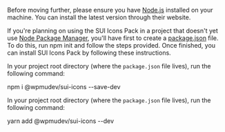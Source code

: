 
<Section contained={ true } style={{ paddingTop: 0 }}>
	<p>Before moving further, please ensure you have <a href="https://nodejs.org/en/" target="_blank" rel="nofollow">Node.js</a> installed on your machine. You can install the latest version through their website.</p>
	<p>If you're planning on using the SUI Icons Pack in a project that doesn't yet use <a href="https://www.npmjs.com" target="_blank" rel="nofollow">Node Package Manager</a>, you'll have first to create a <a href="https://docs.npmjs.com/files/package.json" target="_blank" rel="nofollow">package.json</a> file. To do this, run npm init and follow the steps provided. Once finished, you can install SUI Icons Pack by following these instructions.</p>
</Section>

<Section
	title={{
		content: "Install using NPM",
		small: true,
	}}
	contained={ true }
	style={{ paddingTop: 0 }}>
	<p>In your project root directory (where the <Code>package.json</Code> file lives), run the following command:</p>
	<Snippet>
		npm i @wpmudev/sui-icons --save-dev
	</Snippet>
</Section>

<Section
	title={{
		content: "Install using Yarn",
		small: true,
	}}
	contained={ true }
	style={{ paddingTop: 0 }}>
	<p>In your project root directory (where the <Code>package.json</Code> file lives), run the following command:</p>
	<Snippet>
		yarn add @wpmudev/sui-icons --dev
	</Snippet>
</Section>
